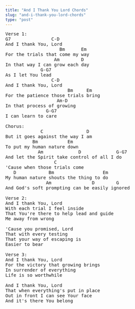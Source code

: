 ```yaml
---
title: "And I Thank You Lord Chords"
slug: "and-i-thank-you-lord-chords"
type: "post"
---
```


<pre>
Verse 1:
G7               C-D
And I thank You, Lord                                   
                    Bm      Em
For the trials that come my way                          
                  Am        D
In that way I can grow each day                
             G-G7
As I let You lead                     
                 C-D
And I thank You, Lord                           
                       Bm     Em
For the patience those trials bring                    
                   Am-D
In that process of growing                 
               G-G7
I can learn to care  

Chorus:
             C                D
But it goes against the way I am                
          Bm           Em
To put my human nature down              
            Am             D             G-G7
And let the Spirit take control of all I do                       
                  C       
'Cause when those trials come               
   D            Bm                  Em     
My human nature shouts the thing to do               
               Am               D        G
And God's soft prompting can be easily ignored 
 
Verse 2:
And I thank You, Lord 
With each trial I feel inside 
That You're there to help lead and guide 
Me away from wrong 

'Cause you promised, Lord 
That with every testing 
That your way of escaping is 
Easier to bear 

Verse 3: 
And I thank You, Lord 
For the victory that growing brings 
In surrender of everything 
Life is so worthwhile 

And I thank You, Lord 
That when everything's put in place 
Out in front I can see Your face 
And it's there You belong 
</pre>